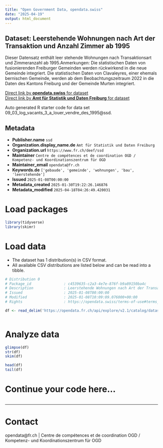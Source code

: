 ```yaml
---
title: "Open Government Data, opendata.swiss"
date: "2025-04-19"
output: html_document
---
```


## Dataset: Leerstehende Wohnungen nach Art der Transaktion und Anzahl Zimmer ab 1995

Dieser Datensatz enthält leer stehende Wohnungen nach Transaktionsart und Zimmeranzahl ab 1995.Anmerkungen: Die statistischen Daten von fusionierenden Freiburger Gemeinden werden rückwirkend in die neue Gemeinde integriert. Die statistischen Daten von Clavaleyres, einer ehemals bernischen Gemeinde, werden ab dem Beobachtungszeitraum 2022 in die Daten des Kantons Freiburg und der Gemeinde Murten integriert.

[Direct link by **opendata.swiss** for dataset](https://opendata.swiss/de/dataset/leerstehende-wohnungen-nach-art-der-transaktion-und-anzahl-zimmer-ab-1995)<br>
[Direct link by **Amt für Statistik und Daten Freiburg** for dataset](https://opendata.fr.ch/explore/dataset/09_03_log_vacants_3_a_louer_vendre_des_1995/)

Auto generated R starter code for data set 09_03_log_vacants_3_a_louer_vendre_des_1995@ssd.

## Metadata

- **Publisher.name** `ssd`
- **Organization.display_name.de** `Amt für Statistik und Daten Freiburg`
- **Organization.url** `https://www.fr.ch/deef/ssd`
- **Maintainer** `Centre de compétences et de coordination OGD / Kompetenz- und Koordinationszentrum für OGD`
- **Maintainer_email** `opendata@fr.ch`
- **Keywords.de** `['gebaude', 'gemeinde', 'wohnungen', 'bau', 'leerstehende']`
- **Issued** `2025-01-08T00:00:00`
- **Metadata_created** `2025-01-30T19:22:26.146876`
- **Metadata_modified** `2025-04-18T04:26:49.420031`


# Load packages

```r

library(tidyverse)
library(skimr)

```

# Load data

-   The dataset has 1 distribution(s) in CSV format.
-   All available CSV distributions are listed below and can be read into a tibble.

```r

# Distribution 0
# Package_id               : c4539635-c2a3-4e7e-876f-b9a89150ba4c
# Description              : Leerstehende Wohnungen nach Art der Transaktion und Anzahl Zimmer ab 1995 (csv)
# Issued                   : 2025-01-08T00:00:00
# Modified                 : 2025-01-08T10:09:09.076000+00:00
# Rights                   : https://opendata.swiss/terms-of-use#terms_by

df <- read_delim('https://opendata.fr.ch/api/explore/v2.1/catalog/datasets/09_03_log_vacants_3_a_louer_vendre_des_1995/exports/csv?use_labels=true')



```

# Analyze data

```r

glimpse(df)
str(df)
skim(df)

head(df)
tail(df)

```

# Continue your code here...

```r

```

------------------------------------------------------------------------

# Contact

opendata@fr.ch | Centre de compétences et de coordination OGD / Kompetenz- und Koordinationszentrum für OGD
